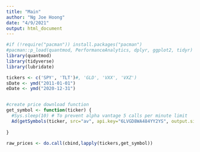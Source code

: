 ```yaml
---
title: "Main"
author: "Ng Joe Hoong"
date: "4/9/2021"
output: html_document
---
```



```r
#if (!require("pacman")) install.packages("pacman")
#pacman::p_load(quantmod, PerformanceAnalytics, dplyr, ggplot2, tidyr)
library(quantmod)
library(tidyverse)
library(lubridate)

```


```r

tickers <- c('SPY', 'TLT')#, 'GLD', 'VXX', 'VXZ')
sDate <- ymd("2011-01-01")
eDate <- ymd("2020-12-31")


#create price download function
get_symbol <- function(ticker) {
  #Sys.sleep(10) # To prevent alpha vantage 5 calls per minute limit
  Ad(getSymbols(ticker, src="av", api.key="6LVGD8WA484YY2YS", output.size="full", auto.assign=FALSE, from = sDate, to = eDate, warning = FALSE, adjusted=TRUE))
  
}

raw_prices <- do.call(cbind,lapply(tickers,get_symbol))



```



